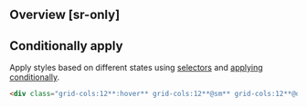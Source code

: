 ## Overview [sr-only]
<Overview/>

## Conditionally apply
Apply styles based on different states using [selectors](/guide/state-selectors) and [applying conditionally](/guide/applying-conditionally).
```html
<div class="grid-cols:12**:hover** grid-cols:12**@sm** grid-cols:12**@dark** grid-cols:12**@print**">…</div>
```

